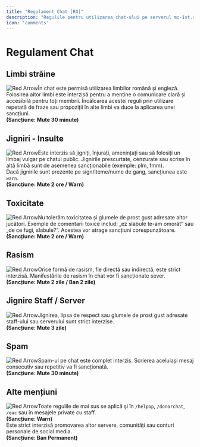 ```yaml
---
title: "Regulament Chat [RO]"
description: "Regulile pentru utilizarea chat-ului pe serverul mc-1st.ro."
icon: 'comments'
---
```


# Regulament Chat

## Limbi străine
<img src="/emojis/redarrow.png" alt="Red Arrow" class="inline-icon" />În chat este permisă utilizarea limbilor română și engleză. Folosirea altor limbi este interzisă pentru a menține o comunicare clară și accesibilă pentru toți membrii. Încălcarea acestei reguli prin utilizare repetată de fraze sau propoziții în alte limbi va duce la aplicarea unei sancțiuni.  
**(Sancțiune: Mute 30 minute)**

## Jigniri - Insulte
<img src="/emojis/redarrow.png" alt="Red Arrow" class="inline-icon" />Este interzis să jigniți, înjurați, amenințați sau să folosiți un limbaj vulgar pe chatul public. Jignirile prescurtate, cenzurate sau scrise în altă limbă sunt de asemenea sancționabile (exemple: plm, fmm).  
Dacă jignirile sunt prezente pe sign/iteme/nume de gang, sancțiunea este `warn`.  
**(Sancțiune: Mute 2 ore / Warn)**

## Toxicitate
<img src="/emojis/redarrow.png" alt="Red Arrow" class="inline-icon" />Nu tolerăm toxicitatea și glumele de prost gust adresate altor jucători. Exemple de comentarii toxice includ: „ez slabule te-am omorât” sau „de ce fugi, slabule?”. Acestea vor atrage sancțiuni corespunzătoare.  
**(Sancțiune: Mute 2 ore / Warn)**

## Rasism
<img src="/emojis/redarrow.png" alt="Red Arrow" class="inline-icon" />Orice formă de rasism, fie directă sau indirectă, este strict interzisă. Manifestările de rasism în chat vor fi sancționate sever.  
**(Sancțiune: Mute 2 zile / Ban 2 zile)**

## Jignire Staff / Server
<img src="/emojis/redarrow.png" alt="Red Arrow" class="inline-icon" />Jignirea, lipsa de respect sau glumele de prost gust adresate staff-ului sau serverului sunt strict interzise.  
**(Sancțiune: Mute 3 zile)**

## Spam
<img src="/emojis/redarrow.png" alt="Red Arrow" class="inline-icon" />Spam-ul pe chat este complet interzis. Scrierea aceluiași mesaj consecutiv sau repetitiv va fi sancționată.  
**(Sancțiune: Mute 30 minute)**

## Alte mențiuni
<img src="/emojis/redarrow.png" alt="Red Arrow" class="inline-icon" />Toate regulile de mai sus se aplică și în `/helpop`, `/donorchat`, `/eac` sau în mesajele private cu staff.  
**(Sancțiune: Warn)**  
Este strict interzisă promovarea altor servere, comunități sau conturi personale de social media.  
**(Sancțiune: Ban Permanent)**
